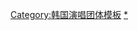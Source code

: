 {{Navbox musical artist
| name       = GOT7
| title      = [[GOT7]]
| background = group_or_band
| bodyclass  = hlist
| above = 
* '''[[林在範|JAY B]]'''<sup>JJ Project/JUS2</sup>
* '''[[段宜恩|Mark]]'''
* '''[[王嘉爾|Jackson]]'''
* '''[[朴珍榮|珍榮]]'''<sup>JJ Project</sup>
* '''[[崔榮宰|榮宰]]'''
* '''[[BamBam]]'''
* '''[[金有謙|有謙]]'''<sup>JUS2</sup>
| group1 = 正規專輯
| list1 = {{Navbox Musical artist|child
| group1 = 韓國
| list1  = 
*[[Identify]]（2014）
*[[FLIGHT LOG : TURBULENCE]]（2016）
*[[Present : YOU]]（2018）
*[[Breath of LOVE : Last Piece]]（2020）
| group2 = 日本
| list2  = [[翻天↑覆地]]（2016）
}}

| group2 = 迷你專輯
| list2 = {{Navbox Musical artist|child
| group1 = 韓國
| list1  = 
*[[Got it?]]（2014）
*[[Got Love|GOT♡]]（2014）
*[[Just right]]（2015）
*[[MAD (GOT7迷你專輯)|MAD]]（2015）
*[[FLIGHT LOG : DEPARTURE]]（2016）
*[[FLIGHT LOG : ARRIVAL]]（2017）
*[[7 for 7 (GOT7迷你專輯)|7 for 7]]（2017）
*[[Eyes On You]]（2018）
*[[SPINNING TOP : BETWEEN SECURITY & INSECURITY]]（2019）
*[[Call My Name]]（2019）
*[[DYE]]（2020）
*[[GOT7 (迷你專輯)|GOT7]]（2022）

| group2 = 日本
| list2  = 
*[[Hey Yah (GOT7迷你專輯)|Hey Yah]]（2016）
*[[Turn Up (GOT7迷你專輯)|Turn Up]]（2017）
*[[I WON'T LET YOU GO (GOT7迷你專輯)|I WON'T LET YOU GO]]（2019）
*[[LOVE LOOP]]（2019）
}}

| group3 = 特別專輯
| list3 ={{Navbox Musical artist|child
| group1 = 韓國
| list1  = 
*[[MAD (GOT7迷你專輯)|MAD冬季版]]（2015）
*[[7 for 7 (GOT7迷你專輯)|7 for 7 Present Edition]]（2017）
*[[Present: YOU|<Present : YOU> &ME]]（2018）
}}

| group4 = 單曲
| list4 ={{Navbox Musical artist|child
| group1 = 日本
| list1  = 
*[[AROUND THE WORLD]]（2014）
*[[LOVE TRAIN]]（2015）
*[[LAUGH LAUGH LAUGH]]（2015）
*[[My Swagger|MY SWAGGER]]（2017）
*[[THE New Era]]（2018）
}}

| group5 = 數位單曲
| list5 = {{Navbox Musical artist|child
| group1 = 韓國
| list1  = 
*[[FLIGHT LOG : DEPARTURE|HOME RUN]]（2016）
*[[ENCORE (GOT7單曲)|ENCORE]]（2021）
}}
| group7 = 網路劇
| list7  =
*[[Dream Knight|玩偶騎士]]
| group8 = 小分隊
| list8  =
*[[JUS2]]
| group9 = 相關項目
| list9  =
*[[JYP娛樂]]
*[[JJ Project]]
*[[華納音樂集團]]（唱片公司）
*粉絲名稱：I GOT7（鳥寶寶）
|below=
*{{icon|Category}} '''[[:Category:GOT7|GOT7分類頁面]]'''
*{{icon|Commons}} '''[[commons:Category:Got7|Commons]]'''
*[[GOT7音樂作品列表|音樂作品列表]]
*[[GOT7媒體作品列表|媒體作品列表]]
*[[GOT7獲獎與提名列表|獲獎與提名列表]]
}}
<noinclude>
{{collapsible option}}
[[Category:韩国演唱团体模板]]
[[Category:GOT7|*]]
</noinclude>